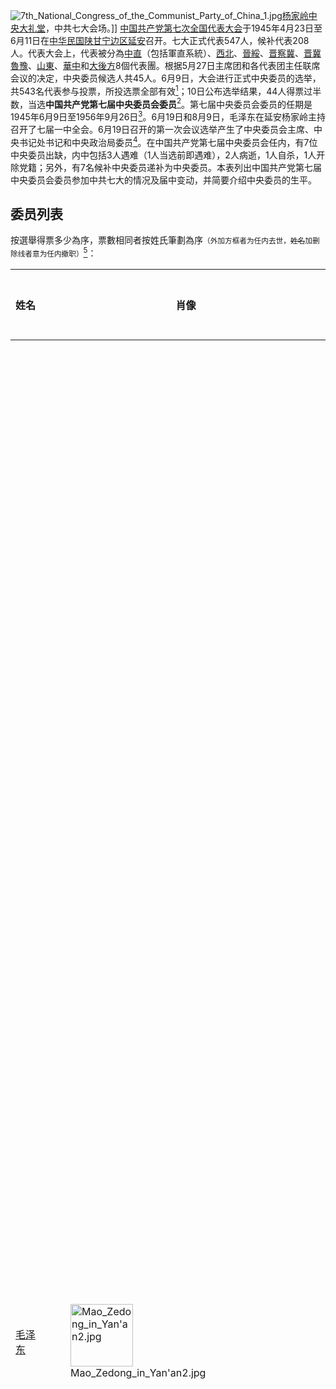 {{FL}}{{noteTA
|1=zh-hans:关向应;zh-hant:關向應;
}}
[[File:7th_National_Congress_of_the_Communist_Party_of_China_1.jpg|thumb]][[杨家岭中央大礼堂|杨家岭中央大礼堂]]，中共七大会场。]]
[[中国共产党第七次全国代表大会|中国共产党第七次全国代表大会]]于1945年4月23日至6月11日在[[中华民国|中华民国]][[陕甘宁边区|陕甘宁边区]][[延安市|延安]]召开。七大正式代表547人，候补代表208人。代表大会上，代表被分為[[中共中央直属机构|中直]]（包括軍直系統）、[[中国西北地区|西北]]、[[晋绥边区|晉綏]]、[[晋察冀边区|晋察冀]]、[[晋冀鲁豫边区|晋冀魯豫]]、[[山東省_(中華民國)|山東]]、[[华中地区|華中]]和[[大後方|大後方]]8個代表團。根据5月27日主席团和各代表团主任联席会议的决定，中央委员候选人共45人。6月9日，大会进行正式中央委员的选举，共543名代表参与投票，所投选票全部有效<ref>{{cite journal|title=中共第七届中央委员会的选举及其历史经验|author=李蓉|date=2007|journal=上海党史与党建|issue=4|page=7}}</ref>；10日公布选举结果，44人得票过半数，当选'''中国共产党第七届中央委员会委员'''<ref>{{cite book|author=中共中央文献研究室编|author2=逄先知|author3=金冲及主编|title=毛泽东传 二|date=2013|publisher=中央文献出版社|location=北京|isbn=978-7-5073-3947-5|page=726}}</ref>。第七届中央委员会委员的任期是1945年6月9日至1956年9月26日<ref>{{cite news|title=中国共产党第八次全国代表大会　通过中国共产党章程 并选举了第八届中央委员会正式委员|url=http://data.people.com.cn/rmrb/19560927/1|accessdate=2020-02-05|work=人民日报|date=1956-09-27|archive-url=https://web.archive.org/web/20200205064933/http://data.people.com.cn/rmrb/19560927/1|archive-date=2020-02-05|dead-url=no}}</ref>。6月19日和8月9日，毛泽东在延安杨家岭主持召开了七届一中全会。6月19日召开的第一次会议选举产生了中央委员会主席、中央书记处书记和中央政治局委员<ref>{{cite book|author=中共中央党史研究室|title=中国共产党历史 第一卷 下|date=2011|publisher=中共党史出版社|location=北京|isbn=978-7-5098-0981-5|page=656}}</ref>。在中国共产党第七届中央委员会任内，有7位中央委员出缺，内中包括3人遇难（1人当选前即遇难），2人病逝，1人自杀，1人开除党籍；另外，有7名候补中央委员递补为中央委员。本表列出中国共产党第七届中央委员会委员参加中共七大的情况及届中变动，并简要介绍中央委员的生平。

==委员列表==
按選舉得票多少為序，票數相同者按姓氏筆劃為序<small>（{{box|姓名}}外加方框者为任内去世，<s>姓名</s>加删除线者意为任内撤职）</small><ref>{{cite web|title=第七届中央委员会（1945年6月—1956年9月）|url=http://cpc.people.com.cn/GB/64162/139962/8437280.html|accessdate=2020-02-09|website=中国共产党新闻网|archive-url=https://web.archive.org/web/20160304070821/http://cpc.people.com.cn/GB/64162/139962/8437280.html|archive-date=2016-03-04|dead-url=no}}</ref>：
{|class="wikitable" style="text-align:center;"
|-
! style="width:4%;"|姓名
! style="width:8%;"|肖像
! style="width:8%;"|生卒时间
! style="width:40%;"|生平
! style="width:10%;"|所属代表团
! style="width:12%;"|备注
|-
|[[毛泽东|毛泽东]]
|[[File:Mao_Zedong_in_Yan'an2.jpg|100px]]
|1893－1976{{r|dbml2|page=420}}
| align="left"|[[湖南|湖南]][[湘潭|湘潭]]人。曾参加[[辛亥革命|辛亥革命]]的新军，1918年毕业于[[湖南第一师范学院|湖南第一师范学校]]。1920年在湖南创建早期共产主义组织。1921年出席中共一大，之后领导长沙、安源等地工人运动。国共合作期间从事农民运动工作，曾担任国民党中央宣传部代理部长。[[八七会议|八七会议]]上提出革命武装夺取政权的思想，之后领导[[秋收起义|秋收起义]]，并先后主持[[井冈山|井冈山]]根据地和[[中央苏区|中央苏区]]工作，期间一度被[[王明|王明]]排斥出中共中央。后随红军[[长征|长征]]至陕北，途中于遵义重新取得中共中央领导权。1943年3月被选举为中共中央政治局主席，拥有最后决定权。1945年在中共七大上，以他命名的[[毛泽东思想|毛泽东思想]]写入党章，成为中共指导思想。七届一中全会上当选中共中央主席，同时兼任中央政治局主席、中央书记处主席。其后他领导中国共产党赢得[[第二次国共内战|第二次国共内战]]，建立[[中华人民共和国|中华人民共和国]]。中华人民共和国成立后先后当选为[[中华人民共和国中央人民政府|中央人民政府]]主席、[[全国政协|全国政协]]主席、[[中华人民共和国主席|中华人民共和国主席]]。1966年发动[[文化大革命|文化大革命]]。1976年9月9日于北京逝世。<ref name="mao">{{cite news|url=http://www.gov.cn/test/2007-11/21/content_811744.htm|title=毛泽东|publisher=中华人民共和国中央人民政府|date=2007-11-21|accessdate=2015-02-09|7=|archive-url=https://web.archive.org/web/20150321204936/http://www.gov.cn/test/2007-11/21/content_811744.htm|archive-date=2015-03-21|dead-url=no}}</ref>
|晋冀鲁豫{{r|dbml2|page=420}}
|中央委员选举得票543票<ref>{{cite web|title=党的七大发扬党内民主|url=http://dangshi.people.com.cn/n/2015/1110/c85037-27797866.html?t=1009817728046|accessdate=2020-03-28|author=高中华|date=2015-11-11|website=中国共产党新闻网|archive-url=https://web.archive.org/web/20201029232537/http://dangshi.people.com.cn/n/2015/1110/c85037-27797866.html?t=1009817728046|archive-date=2020-10-29|dead-url=no}}</ref>。
|-
|[[朱德|朱德]]
|[[File:Chu_De2.jpg|100px]]
|1886－1976{{r|jsml|page=2}}
| align="left"|[[四川|四川]][[仪陇|仪陇]]人。早年毕业于[[云南陆军讲武堂|云南陆军讲武堂]]，参加[[辛亥革命|辛亥革命]]、[[护国战争|护国战争]]、[[护法战争|护法战争]]，官至云南省警察厅长。1922年，他赴[[德国|德国]]留学期间加入中国共产党，其后到[[莫斯科中山大学|莫斯科中山大学]]学习。1927年8月1日，他参加[[南昌起义|南昌起义]]，此后率部到井冈山与毛泽东会师，先后担任[[红四军_(红一方面军)|红四军]]军长、[[红一军团|红一军团]]总指挥、[[红一方面军|红一方面军]]总司令、[[中国工农红军|中国工农红军]]总司令、[[中华苏维埃共和国中央革命军事委员会|中革军委]]主席。抗日战争期间，担任中央军委副主席、[[第十八集团军|第十八集团军]]总司令兼[[第二战区|第二战区]]副司令长官。七届一中全会上当选中央政治局委员、书记处书记。第二次国共内战期间，任[[中国人民解放军|中国人民解放军]]总司令，同毛泽东指挥中共军队。中华人民共和国成立后，先后担任中央人民政府副主席、[[中共中央纪律检查委员会|中共中央纪律检查委员会]]书记、[[中华人民共和国副主席|中华人民共和国副主席]]、[[中共中央副主席|中共中央副主席]]、[[全国人大常委会委员长|全国人大常委会委员长]]等职务。1955年被授予[[中华人民共和国元帅|中华人民共和国元帅]]军衔。1976年7月6日于北京逝世。{{r|jsml|page=2}}
|晋冀鲁豫{{r|dbml2|page=511}}
|中央委员选举得票543票<ref name="election">{{cite web|title=林彪军事生涯|url=http://www.oklink.net/online/tougao/87864/152526.htm|accessdate=2020-03-28|archive-url=https://web.archive.org/web/20201109165548/http://www.oklink.net/online/tougao/87864/152526.htm|archive-date=2020-11-09|dead-url=no}}</ref>。
|-
|[[刘少奇|刘少奇]]
|[[File:LiuShaoqi.jpg|100px]]
|1898－1969{{r|dbml2|page=639}}
| align="left"|[[湖南|湖南]][[宁乡|宁乡]]人。1920年加入[[中国社会主义青年团|中国社会主义青年团]]，1921年赴莫斯科东方大学学习期间加入中国共产党。1922年回国，先后领导了[[粤汉铁路|粤汉铁路]]工人大罢工和[[安源路矿工人大罢工|安源路矿工人大罢工]]。此后在上海、湖北组织工人运动工作。[[中共五大|中共五大]]上当选为中央委员，会后先后于上海、天津、沈阳从事党务工作，1933年前往[[中央苏区|中央苏区]]，后参加长征至陕北。抗日战争时期先后领导华北、华中根据地，1942年回到延安。1943年3月当选中央书记处书记，跻身核心决策层。在中共七大上所作关于修改党章的报告标志着毛泽东思想系统形成并趋于完善<ref>{{cite book|publisher=M.E. Sharpe,|title=Liu Shaoqi and the Chinese cultural revolution|url=https://archive.org/details/liushaoqichinese0000ditt|author=Lowell Dittmer|year=1998|ISBN=9781563249525|page=[https://archive.org/details/liushaoqichinese0000ditt/page/20 20]-25}}</ref>。七届一中全会上当选中央政治局委员、书记处书记。在毛泽东赴[[重庆谈判|重庆谈判]]和访问苏联期间，两度代理中共中央主席职务<ref>{{cite book|author=黄峥|title=风雨历程：晚年刘少奇|date=2018|publisher=人民文学出版社|location=北京|isbn=978-7-02-014626-0|page=7}}</ref>。中华人民共和国成立后，历任中共中央副主席、全国人大常委会委员长、中华人民共和国主席等职务，主持中央一线工作。文革中受到迫害，1969年11月12日去世于[[开封|开封]]。1980年恢复名誉。{{r|zywy|page=453-455}}
|华中{{r|dbml2|page=639}}
|中央委员选举得票543票<ref name="election"/>。
|-
|{{Box|[[任弼时|任弼时]]}}
|[[File:Ren_Bishi.jpg|100px]]
|1904－1950{{r|dbml2|page=637}}
| align="left"|[[湖南|湖南]][[湘阴|湘阴]]人。1920年加入中国社会主义青年团，1922年转为中共党员。中共五大上当选为中央委员。八七会议上主张土地革命，被选为中共临时政治局委员。[[中国共产党第六届中央委员会第四次全体会议|六届四中全会]]上当选为中共政治局委员，1935年随[[中国工农红军第二军团|红二]]、[[中国工农红军第六军团|红六军团]]长征至陕北，抗战爆发后担任中共中央军委华北分会委员、八路军政治部主任，1940年参加中共中央书记处工作，1941年9月担任中共中央秘书长。七届一中全会上当选为中央政治局委员、书记处书记。1949年担任[[中国新民主主义青年团|中国新民主主义青年团]]中央名誉主席。1950年10月27日病逝于北京。{{r|zywy|page=605-606}}
|华中{{r|dbml2|page=637}}
|中央委员选举得票543票<ref name="election"/>。
|-
|[[林伯渠|林伯渠]]
|[[File:Lin_Boqu2.jpg|100px]]
|1886－1960{{r|dbml2|page=65}}
| align="left"|[[湖南|湖南]][[安福|安福]]人。早年加入[[中国同盟会|中国同盟会]]，参加[[辛亥革命|反清革命]]、[[二次革命|二次革命]]、护国战争、护法战争。1921年1月加入中国共产党上海党小组，此后参与组织[[第一次国共合作|第一次国共合作]]，曾担任[[中国国民党|国民党]]农民部长。[[北伐战争|北伐战争]]期间曾担任国民党政治委员会委员、军委秘书长。1927年参加南昌起义，后入莫斯科中山大学进修。1933年回国后任[[中华苏维埃共和国|中华苏维埃共和国]]国民经济部部长兼任财政人民委员部部长，参加长征。抗日战争期间出任[[陕甘宁边区|陕甘宁边区]]政府主席，是“[[延安五老|延安五老]]”之一。1944年赴重庆就[[联合政府|联合政府]]问题同国民政府谈判<ref>{{cite book|author=邓野|title=联合政府与一党训政|date=2011|publisher=社会科学文献出版社|location=北京|isbn=978-7-5097-2784-3|page=13}}</ref><ref>{{cite book|author=中央统战部等编|title=中共中央抗日民族统一战线文件选编|date=1986|publisher=档案出版社|location=北京|page=748}}</ref>。七届一中全会上当选为中央政治局委员。中华人民共和国成立后，任中央人民政府秘书长、[[全国人民代表大会常务委员会副委员长|全国人大常委会副委员长]]。1960年5月29日病逝于北京。{{r|zywy|page=408-409}}
|陕甘宁边区{{r|dbml2|page=65}}
|中央委员选举得票541票<ref name="election" />。
|-
|[[林彪|林彪]]
|[[File:Lin_biao_kan_shu.png|100px]]
|1907－1971{{r|jsml|page=6}}
| align="left"|湖北黄冈人。毕业于[[黄埔军校|黄埔军校]]第四期。1927年参加南昌起义，后先后担任红四军军长、红一军团军团长，参加中央苏区历次作战及长征。抗日战争时期任八路军[[115师|115师]]师长，指挥[[平型关战役|平型关战役]]。1938年赴苏联养伤。1942年回国后任[[中共中央党校|中共中央党校]]副校长，陪同周恩来到重庆进行国共谈判。中共七大闭幕后拟任山东军区司令员，后因日本投降、国内外形势变化改赴东北。第二次国共内战时期任[[东北民主联军|东北民主联军]]总司令、[[中共中央东北局|中共中央东北局]]书记、[[东北野战军|东北野战军]]司令员、[[第四野战军|第四野战军]]司令员，平定东北、中南全境。中华人民共和国成立后，任[[国务院副总理|国务院副总理]]。1955年七届五中全会上补选为中央政治局委员，同年被授予中华人民共和国元帅军衔。后出任中共中央副主席、国防部部长、中央军委第一副主席等职务。文化大革命爆发后，他成为中共二号人物，其毛泽东接班人身份写入[[中国共产党章程|党章]]。1971年发生“[[九一三事件|九一三事件]]”，林彪携妻子[[叶群|叶群]]、儿子[[林立果|林立果]]在[[山海关机场|山海关机场]]出逃，所乘飞机坠毁于蒙古[[温都尔汗|温都尔汗]]，机上全员身亡。{{r|jsml|page=6}}
|山东{{r|dbml2|page=533}}
|中央委员选举得票541票<ref>{{cite web|title=彭德怀与林彪在军内地位的演变|url=http://www.whb.cn/zhuzhan/xinwen/20200313/332980.html|accessdate=2020-03-28|author=张晖|date=2020-03-13|website=文汇网|archive-url=https://web.archive.org/web/20201109165539/http://www.whb.cn/zhuzhan/xinwen/20200313/332980.html|archive-date=2020-11-09|dead-url=no}}</ref>。
|-
|[[董必武|董必武]]
|[[File:DONGBIWU.JPG|100px]]
|1886－1975{{r|dbml2|page=758}}
| align="left"|[[湖北|湖北]][[红安县|黄安]]人。1904年考中秀才，之后追随[[孙中山|孙中山]]从事革命活动。1920年在湖北成立共产党早期组织。1921年赴上海参加[[中国共产党第一次全国代表大会|中共一大]]，会后回到湖北开展党务工作。中共五大之后前往进入[[莫斯科东方大学|莫斯科东方大学]]学习，回国后抵达中央苏区，担任中共中央党校校长兼最高法院院长，之后参加长征。1937年起先后在武汉和重庆推动抗日民族统一战线工作，是“延安五老”之一。七届一中全会上当选中央政治局委员。中华人民共和国成立后，历任[[政务院|政务院]]副总理、[[中华人民共和国最高人民法院|最高人民法院]]院长、国家副主席、[[中华人民共和国代主席|代主席]]、中央政治局常委等职位。1975年4月2日在北京病逝。{{r|zywy|page=121-122}}
|大后方{{r|dbml2|page=758}}
|在[[旧金山|旧金山]]签署《[[联合国宪章|联合国宪章]]》，未出席中共七大及七届一中全会<ref>{{cite book|author=石源华|title=中华民国外交史新著 第二卷|date=2013|publisher=社会科学文献出版社|location=北京|isbn=978-7-5097-4572-4|pages=926-930}}</ref>。
|-
|[[陈云|陈云]]
|[[File:Chen_yun_1938.jpg|100px]]
|1905－1995{{r|dbml1|page=317}}
| align="left"|[[江苏|江苏]][[青浦|青浦]]人。早年在上海[[商务印书馆|商务印书馆]]当学徒。1925年[[五卅运动|五卅运动]]时期，被推选为商务印书馆罢工临时委员会委员长，随后加入中国共产党。1931年9月，成为临时中央政治局九名委员之一。1933年进入中央苏区，成为中央书记处书记，参加长征。[[泸定桥|泸定桥战役]]后，被派遣前往莫斯科，向共产国际通报[[遵义会议|遵义会议]]情况。1937年回国，出任[[中共中央组织部|中共中央组织部]]部长。七届一中全会上当选中央政治局委员，同年8月担任中央书记处候补书记。第二次国共内战期间，任东北局副书记兼东北民主联军副政治委员、东北财政经济委员会主任、[[中华全国总工会|中华全国总工会]]主席。1950年10月任弼时逝世后，递补为中央书记处书记。中华人民共和国成立后，曾任中共中央副主席、国务院副总理。文化大革命期间被排挤出领导核心。[[改革开放|改革开放]]以后，出任中共中央纪律检查委员会第一书记、[[中国共产党中央顾问委员会|中央顾问委员会]]主任，被认为是当时主政的[[中共八大元老|中共八大元老]]之一。1995年4月10日在北京病逝。{{r|zywy|page=82-84}}
|晋察冀{{r|dbml1|page=317}}
|
|-
|[[徐向前|徐向前]]
|[[File:Xxq63-2.jpg|100px]]
|1901－1990{{r|jsml|page=16}}
| align="left"|[[山西|山西]][[五台县|五台]]人。毕业于黄埔军校第一期。1927年加入中国共产党，参加[[广州起义_(1927年)|广州起义]]。第一次国共内战时期，担任[[红四方面军|红四方面军]]总指挥，领导红四方面军转战鄂豫皖、川陕，指挥长征和[[西路军|西路军]]作战。抗日战争时期，担任八路军[[129师|129师]]副师长、第一纵队司令员、[[陕甘宁晋绥联防军|陕甘宁晋绥联防军]]副司令员。第二次国共内战时期，任[[晋冀鲁豫军区|晋冀鲁豫军区]]第一副司令员、[[华北军区|华北军区]]第一兵团司令员，攻占山西全境。中华人民共和国成立后，先后担任中央人民政府人民革命军事委员会总参谋长、副主席，中央政治局委员和中央军委副主席。1955年被授予中华人民共和国元帅军衔。改革开放以后任国务院副总理兼国防部长。1990年9月21日在北京病逝。{{r|jsml|page=16}}
|山东{{r|dbml2|page=539}}
|因病未出席中共七大及七届一中全会<ref>{{cite book|author=徐向前|title=历史的回顾|date=2016|publisher=人民出版社|location=北京|isbn=978-7-01-013675-2|page=405}}</ref>。
|-
|{{Box|[[关向应|关向应]]}}
|[[File:Guan_Xiangying.jpg|100px]]
|1902－1946{{r|dbml1|page=177}}
| align="left"|[[满族|满族]]，[[辽宁|辽宁]][[金州区|金县]]人。1924年加入中国社会主义青年团，次年加入中国共产党。先后在[[上海大学|上海大学]]和莫斯科东方大学学习。回国后，在[[中国共产党河南省委员会|中共河南省委]]和[[中国共产主义青年团中央委员会|共青团中央]]组织部工作。中共六大后任中央政治局候补委员、委员，中国共产主义青年团中央书记。后从事中国工农红军军事委员会及[[中共中央长江局|中共中央长江局]]工作。1932年，任湘鄂西军委主席和[[红二军团|红三军]]政治委员。长征途中，任红二方面军副政治委员，同贺龙、任弼时领导部队到达陕北。抗日战争时期，任八路军120师政治委员、陕甘宁晋绥联防军政治委员。1941年起因肺结核长期养病，1946年7月21日病逝于延安。{{r|zywy|page=175-176}}
|陕甘宁边区{{r|dbml1|page=177}}
|因病未出席中共七大及七届一中全会<ref>{{cite journal|title=关向应：“中国共产党最好的领导者之一”|author=宋文官|url=http://www.cqvip.com/QK/80177X/20029/12251567.html|date=2002|journal=党史文汇|issue=9|author2=邹玉杰|access-date=2020-02-09|archive-date=2021-04-28|archive-url=https://web.archive.org/web/20210428110422/http://www.cqvip.com/QK/80177X/20029/12251567.html}}</ref>。
|-
|{{Box|[[陈潭秋|陈潭秋]]}}
|[[File:Chen_Tanqiu.jpg|100px]]
|1896－1943{{r|dbml2|page=817}}
| align="left"|湖北[[黄冈|黄冈]]人。1916年于[[国立武昌高等师范学校|国立武昌高等师范学校]]英文部就读，在校期间参加五四运动。1920年与董必武在武汉成立中共早期组织，1921年7月参加中共一大。1923年发动并领导了[[二七大罢工|二七大罢工]]。中共五大上当选为中共中央委员会候补委员。此后先后于江西、山东、满洲地区、江苏等地领导工人、学生、军队运动工作。1939年与[[毛泽民|毛泽民]]、[[林基路|林基路]]等人前往新疆，出任中共中央新疆代表和八路军驻新疆办事处负责人。1942年9月被[[盛世才|盛世才]]秘密逮捕，1943年9月27日深夜被秘密杀害于[[乌鲁木齐市|迪化]]。{{r|zywy|page=67-68}}
| － 
|当选时已经遇难，因消息隔绝，代表仍选举他为中央委员<ref>{{cite journal|title=身后之职——陈潭秋被选为“七大”中央委员原委|author=|url=http://mall.cnki.net/magazine/Article/DSZH200102005.htm|date=2002|journal=党史纵横|issue=2|page=19|access-date=2020-02-09|archive-url=https://web.archive.org/web/20200205082310/http://mall.cnki.net/magazine/Article/DSZH200102005.htm|archive-date=2020-02-05|dead-url=no}}</ref>。
|-
|<s>{{Box|[[高岗|高岗]]}}</s>
|[[File:GaoGang.jpg|100px]]
|1905－1954{{r|dbml1|page=64}}
| align="left"|[[陕西|陕西]][[米脂|米脂]]人。1925年在[[横山县|横山县]]立第一高等小学堂学习期间，参与组织横山一高学潮，同年进入[[榆林|榆林]]中学学习。1926年加入中国共产党，并于次年进入冯玉祥国民军的西北中山军事学校学习。1927年至1931年，在国军西北地方部队中秘密开展兵运工作。后任陕甘边红军临时总指挥部政治委员、[[中国工农红军第二十六军|红二十六军]]政治委员、[[中国工农红军第十五军团|红十五军团]]政治部主任等职务。抗日战争时期，任陕甘宁边区保安司令、[[中共中央西北局|中共中央西北局]]书记、陕甘宁晋绥联防军代政委等职务。七届一中全会上当选中央政治局委员。第二次国共内战时期，任中共中央东北局副书记、书记、[[东北军区|东北军区]]司令员兼政治委员。中华人民共和国成立后，任中央人民政府副主席、[[东北人民政府|东北人民政府]]主席。1953年，出任[[中央人民政府国家计划委员会|国家计划委员会]]主席，后与饶漱石密谋取代刘少奇和周恩来而遭批判，史称“[[高饶事件|高饶事件]]”。1954年8月17日，在北京家中吞服大量安眠药自杀身亡。{{r|zywy|page=152-153}}
|陕甘宁边区{{r|dbml1|page=64}}
|1955年3月31日，[[1955年中国共产党全国代表会议|中国共产党全国代表会议]]决定开除高岗党籍<ref>{{cite book|author=戴茂林|author2=赵晓光|title=高岗传|date=2011|publisher=陕西人民出版社|location=西安|isbn=978-7-224-09634-7|page=369}}</ref>。
|-
|[[李富春|李富春]]
|[[File:Li_Fuchun.jpg|100px]]
|1900－1976{{r|dbml1|page=3}}
| align="left"|[[湖南|湖南]][[长沙|长沙]]人。早年到法国勤工俭学，积极参加留法学生的革命活动。1922年6月参与发起建立[[旅欧中国少年共产党|旅欧中国少年共产党]]，不久转为中国共产党党员。1925年到莫斯科东方大学学习，同年夏回国后任[[国民革命军第二军|国民革命军第二军]]副党代表兼政治部主任，参与北伐战争。第一次国共内战时期，任[[中共江西省委|中共江西省委]]代理书记、红军[[中国人民解放军总政治部|总政治部]]代主任，[[红三军团|红三军团]]政委，参与长征。抗日战争时期任中共中央组织部副部长。七届一中全会后任中共中央副秘书长。第二次国共内战时期任中共中央东北局副书记、东北人民政府副主席、东北军区副政委等职。 中华人民共和国成立后，历任[[政务院财政经济委员会|政务院财政经济委员会]]副主任，[[中央人民政府重工业部|中央人民政府重工业部]]部长，[[中华人民共和国国家计划委员会|国家计划委员会]]副主任、主任，国务院副总理，中央政治局常委等职。1975年1月9日在北京病逝。{{r|zywy|page=325-326}}
|中直、军直{{r|dbml1|page=4}}
|与妻子蔡畅共同当选为中央委员<ref name="couple">{{cite journal|title=中共中央委员会中的夫妻委员|author=王树人|date=2006|journal=党史博采|issue=12|page=31}}</ref>。
|-
|<s>[[饶漱石|饶漱石]]</s>
|[[File:Yao_Jieshi.jpg|100px]]
|1903－1975{{r|dbml1|page=818}}
| align="left"|[[江西|江西]][[临川|临川]]人。1922年入读上海大学，1923年加入中国社会主义青年团，1925年转入中国共产党。第一次国共内战期间，任共青团中央秘书长，代理[[中共满洲省委|中共满洲省委]]书记、中共中央华侨委员会书记。抗日战争时期，任[[中共中央东南局|中共中央东南局]]副书记、[[中共中央华中局|中共中央华中局]]副书记兼[[新四军|新四军]]政治部主任，华中局代书记、新四军代政委。第二次国共内战期间，任新四军兼山东军区政委，[[中共中央华东局|中共中央华东局]]书记，华东军区政委。中华人民共和国成立后，任华东局第一书记兼[[上海市委|上海市委]]第一书记，[[华东军政委员会|华东军政委员会]]主席。1952年任[[中共中央组织部|中共中央组织部]]部长。1953年，因与高岗密谋取代刘少奇和周恩来而遭批判，史称“[[高饶事件|高饶事件]]”。1955年3月31日，[[1955年中国共产党全国代表会议|中国共产党全国代表会议]]决定开除饶漱石党籍<ref>{{cite book|author=中央档案馆|author2=中共中央文献研究室编|title=中共中央文件选集 1949年10月-1966年5月 第18册|date=2013|publisher=人民出版社|location=北京|isbn=7-01-012021-8|pages=332-334}}</ref>。4月，又以“饶漱石、[[潘汉年|潘汉年]]、[[扬帆_(上海市公安局局长)|扬帆]]反革命集团”的罪名被逮捕。1965年8月，被判处有期徒刑14年，剥夺政治权利10年。1975年3月2日在北京病逝。{{r|zywy|page=603}}
| － 
|因在华中指挥作战，未出席中共七大及七届一中全会{{r|dbml2|page=819}}。
|-
|[[李立三|李立三]]
|[[File:Li_Lisan.jpg|100px]]
|1899－1967{{r|dbml1|page=820}}
| align="left"|湖南[[醴陵|醴陵]]人。1919年赴法国勤工俭学，1921年12月于上海加入中国共产党，之后于湖南和上海从事工人运动工作。1927年参与组织南昌起义，中共六大会后实际主持中央工作。1930年发起成立[[中国左翼作家联盟|中国左翼作家联盟]]，同年推行“立三路线”，并因此离开领导岗位而前往苏联，在[[大清洗|大清洗]]期间遭到迫害。1946年回国后历任东北局敌工部长等职务，中华人民共和国成立后历任中央人民政府委员、劳动部长、中华全国总工会党组书记等职。文革中受到冲击，1967年6月22日吞服安眠药自杀。1980年3月恢复名誉。{{r|zywy|page=346-347}}
| － 
|因滞留苏联，未出席中共七大及七届一中全会<ref>{{cite book|author=叶永烈|title=历史选择了毛泽东|date=2014|publisher=四川人民出版社;华夏出版社|location=成都|isbn=978-7-220-09205-3|pages=448-449}}</ref>。
|-
|[[罗荣桓|罗荣桓]]
|[[File:Luo_Ronghuan.jpg|100px]]
|1902－1963<ref name="cihai">{{cite book|editor=辞海编辑委员会|title=辞海 第四版|year=1989|publisher=上海辞书出版社|page=4406}}</ref>
| align="left"|[[湖南|湖南]][[衡山县|衡山]]人。1927年在[[武汉大学|武昌中山大学]]读书期间加入中国共产党，参加秋收起义。第一次国共内战时期，曾任红四军政治委员、红一军团政治部主任，参加长征。抗日战争时期，任八路军115师政治部主任、政治委员、代理师长，山东军政委员会书记，山东军区司令员兼政治委员，中共中央山东分局书记。第二次国共内战时期，任中共中央东北局副书记兼东北民主联军、东北军区第一副政委，东北野战军、第四野战军第一政治委员。中华人民共和国成立后，任[[中央人民政府最高人民检察署|中央人民政府最高人民检察署]]检察长，[[中国人民解放军总政治部|中国人民解放军总政治部]]主任和[[总干部部|总干部部]]部长、全国人大常委会副委员长。1955年被授予中华人民共和国元帅军衔。1963年12月16日在北京病逝。<ref name="cihai" />
| － 
|因在山东指挥作战，未出席中共七大及七届一中全会{{r|dbml2|page=822}}。
|-
|[[康生|康生]]
|[[File:Kang_Seng_in_Yan'an.jpg|100px]]
|1898－1975{{r|dbml2|page=549}}
| align="left"|[[山东|山东]][[诸城|诸城]]人。1924年赴上海大学学习，次年加入中国共产党。第一次国共内战期间，他曾负责中央特科工作，后出任中共驻[[共产国际|共产国际]]代表团副团长。1937年回国后，出任中央书记处书记、中共中央党校校长、中央职工运动委员会主任、中央社会部部长，主持[[延安整风|延安整风]]。七届一中全会上当选中央政治局委员。第二次国共内战期间，担任中共中央华东局副书记，[[中共山东省委|中共山东省委]]书记、[[山东省人民政府|山东省人民政府]]主席。中华人民共和国成立后，负责党内的意识形态工作。文化大革命期间，他担任中共中央副主席。1975年12月16日在北京逝世。1980年10月16日，中共中央决定开除康生的党籍。{{r|zywy|page=290-291}}
|山东{{r|dbml2|page=549}}
|
|-
|[[彭真|彭真]]
|[[File:Peng_Zhen_in_1945.png|100px]]
|1902－1997{{r|dbml1|page=287}}
| align="left"|[[山西|山西]][[曲沃|曲沃]]人。1923年加入中国共产党，曾任[[中共天津市委|中共天津市委]]书记、[[中共中央北方局|中共中央北方局]]组织部部长。抗日战争时期，出任[[中共中央晋察冀分局|中共中央晋察冀分局]]书记、[[中共中央组织部|中共中央组织部]]部长、[[中共中央党校|中共中央党校]]副校长。七届一中全会上当选中央政治局委员，同年8月担任中央书记处候补书记。第二次国共内战时期，任中共中央东北局书记、东北民主联军第一政委、中央组织部部长、[[中共北平市委|中共北平市委]]书记等职。中华人民共和国成立后，担任中共北京市委第一书记、全国人大常委会副委员长、中央政治局委员、中央书记处书记。因[[二月提纲|二月提纲]]被免职下狱，[[文化大革命|文化大革命]]结束后，担任[[中央政法委员会|中央政法委员会]]书记、[[全国人民代表大会常务委员会委员长|全国人民代表大会常务委员会委员长]]等职，被认为是当时主政的[[中共八大元老|中共八大元老]]之一。1997年4月26日在北京病逝。{{r|zywy|page=569-570}}
|晋察冀{{r|dbml1|page=287}}
|
|-
|{{Box|[[王若飞|王若飞]]}}
|[[File:Wang_Ruofei.jpg|100px]]
|1896－1946{{r|zywy|page=771}}
| align="left"|[[贵州|贵州]][[安顺|安顺]]人。1918年就读于[[明治大学|明治大学]]，1919年回国参加五四运动，同年10月赴法国勤工俭学。1922年参与组建中国少年共产党，同年加入法国共产党，8月转为中共党员。1923年3月前往莫斯科东方大学学习。1925年回国后历任中共豫陕区委书记等职。1927年出任中共江苏省委代理书记。中共六大之后回国组织中共西北特委，之后被捕，1936年被营救出狱。1937年抵达延安出任中共中央华中工作委员会、华北工作委员会秘书长，中央军委参谋长，中央秘书长、中央党务委员会主任等职务，1944年前往重庆负责南方局工作，并于之后参与国共谈判。1946年4月8日因所乘飞机[[黑茶山空難|在山西黑茶山失事]]而遇难。{{r|zywy|page=771}}
| －
|因在重庆主持中共中央南方局工作，未出席中共七大及七届一中全会。7月曾陪同六参政员访问延安{{r|dbml2|page=824}}。8月25日为商议[[重庆谈判|重庆谈判]]事宜再返回延安<ref>{{cite book|author=中共中央党史和文献研究院编|title=刘少奇年谱 增订本 第二卷|date=2018|publisher=中央文献出版社|location=北京|isbn=978-7-5073-4685-5|page=75}}</ref>。
|-
|[[张云逸|张云逸]]
|[[File:Zhang_Yunyi.jpg|100px]]
|1892－1974{{r|jsml|page=34}}
| align="left"|[[广东|广东]][[文昌市|文昌]]人。早年就学于保定陆军军官学校，并加入了中国同盟会，参与过辛亥革命、护国战争和北伐战争，于1926年加入中国共产党。七一五事变后参加南昌起义，之后前往广州、香港从事地下工作。1929年12月领导百色起义，1931年7月率部前往中央苏区，曾任红七军军长、红军副总参谋长。后参加长征至陕北，1936年协助周恩来处理西安事变。抗日战争爆发后参与组建新四军，担任新四军参谋长、江北指挥部总指挥、新四军副军长兼第二师师长。陈毅赴延安出席中共七大期间代理新四军军长<ref>{{cite book|author=刘树发主编|title=陈毅年谱 上|location=北京|publisher=人民出版社|year=1995|pages=419|isbn=7-01-002156-2}}</ref>。抗战胜利后历任华东军区副司令员等职务。中华人民共和国成立后担任中央人民政府委员、广西省人民政府主席等职，1955年被授予[[中国人民解放军大将|大将]]军衔。1974年11月19日病逝于北京。{{r|jsml|page=34}}
| － 
|因在华中指挥作战，未出席中共七大及七届一中全会{{r|dbml2|page=826}}。
|-
|[[贺龙|贺龙]]
|[[File:He_Long1950.jpg|100px]]
|1896－1969{{r|jsml|page=10}}
| align="left"|湖南[[桑植|桑植]]人。1914年参加[[中华革命党|中华革命党]]，曾率部与北洋军阀及四川军阀[[楊森_(中華民國將領)|杨森]]作战。1927年，担任南昌起义总指挥，并加入中国共产党，此后回到担任红二军团军团长、红二方面军总指挥，转战湘鄂西并参加长征。抗日战争时期，任八路军[[120师|120师]]师长、陕甘宁晋绥联防军司令员。第二次国共内战时期，任西北军区司令员。中华人民共和国成立后，任[[中共中央西南局|中共中央西南局]]第三书记、西南军区司令员，任[[国家体委|国家体委]]主任，国务院副总理。1955年被授予中华人民共和国元帅军衔。1959年担任中央军委副主席，曾主持军委日常工作。文化大革命时遭迫害，于1969年6月9日病逝于北京。{{r|jsml|page=10}}
|陕甘宁边区{{r|dbml1|page=67}}
|
|-
|[[陈毅|陈毅]]
|[[File:Chen_Yi1.jpg|100px]]
|1901－1972{{r|jsml|page=12}}
| align="left"|四川[[乐至|乐至]]人。早年在法国勤工俭学，1923年加入中国共产党，后担任黄埔军校政治部文书，参加南昌起义。第一次国共内战期间，他担任红四军政治部主任、[[中国工农红军第三军|红三军]]政委、[[中国工农红军第二十二军|红二十二军]]军长兼政委、江西军区总指挥，坚持[[南方三年游击战争|南方三年游击战争]]。抗日战争时期，任[[新四军|新四军]]第一支队司令员、代理军长。第二次国共内战时期，任[[华东野战军|华东野战军]]司令员兼政委、[[中原野战军|中原野战军]]副司令员、[[中国人民解放军第三野战军|第三野战军]]司令员兼政委，平定华东战事。中华人民共和国成立后，历任[[上海市市长|上海市市长]]、[[中國共產黨中央軍事委員會副主席|中央军委副主席]]，[[中华人民共和国国务院副总理|国务院副总理]]兼[[中华人民共和国外交部|外交部]]部长等职，开拓中华人民共和国外交事业。1955年被授予中华人民共和国元帅军衔。文化大革命期间，被牵扯进“[[二月逆流|二月逆流]]”案而遭边缘化。1972年1月6日病逝于北京。{{r|jsml|page=12}}
|华中{{r|dbml2|page=601}}
|
|-
|[[周恩来|周恩来]]
|[[File:Zhou_Enlai_MeiyuanXincun17_Nanjing_1946.jpg|100px]]
|1898－1976{{r|dbml2|page=751}}
| align="left"|原籍[[浙江|浙江]][[绍兴|绍兴]]，生于[[江苏|江苏]][[淮安市|淮安]]。1913年于天津[[天津市南开中学|南开中学]]就读，1917年前往日本留学。1919年回国后参加五四运动。1920年至1924年在法国和德国勤工俭学，期间发起成立中国少年共产党，1921年转为中共党员。回国后历任黄埔军校政治部主任、中共两广区委委员长等职务，1927年领导南昌起义，历任中央政治局常委、中共中央组织部长、中央军委书记等职，还领导[[中央特科|中央特科]]工作。1931年12月前往中央苏区，历任中央书记处书记、中共苏区中央局书记、中国工农红军总政委等职务，后随红军主力参加长征，在遵义会议上转向支持毛泽东，使毛得以复出。1936年前往西安处理[[西安事变|西安事变]]。抗日战争期间担任中共中央代表和南方局书记。七届一中全会上当选中央政治局委员、书记处书记。1945年在重庆参与谈判，并率领中共代表团留在重庆和南京。1946年11月返回延安，后担任中央军委副主席兼代理中央军委总参谋长。中华人民共和国成立后任[[国务院总理|国务院总理]]，还担任[[中华人民共和国外交部部长|外交部长]]、中共中央副主席等职务，并主持了中国的“[[第一个五年计划_(中国)|一五计划]]”和“[[两弹一星|两弹一星]]”工程。1976年1月8日病逝于北京。{{r|zywy|page=1122-1124}}
|大后方{{r|dbml2|page=751}}
|
|-
|[[刘伯承|刘伯承]]
|[[File:Liu_Bocheng.jpg|100px]]
|1892－1986{{r|jsml|page=8}}
| align="left"|四川[[开县|开县]]人。参加护国战争期间右眼负伤致残。1926年加入中国共产党，发动[[泸顺起义|泸顺起义]]，任国民革命军四川各路总指挥、暂编第十五军军长。1927年参加南昌起义，后在苏联[[伏龙芝军事学院|伏龙芝军事学院]]学习。1930年回国后，任红军总参谋长等职，参加长征。抗日战争时期，任八路军[[129师|129师]]师长。第二次国共内战时期，历任[[晋冀鲁豫军区|晋冀鲁豫军区]]司令员、中原军区司令员、[[第二野战军|第二野战军]]司令员，平定中原、西南战事。中华人民共和国成立后，历任中共中央西南局第二书记，[[西南军政委员会|西南军政委员会]]主席，[[中国人民解放军军事学院|中国人民解放军军事学院]]院长兼政委，[[训练总监部|训练总监部]]部长，[[中国人民解放军高等军事学院|高等军事学院]]院长兼政治委员等职。1955年被授予中华人民共和国元帅军衔。1958年因“教条主义”被批判后淡出军界，担任全国人大常委会副委员长、中央军委副主席等职，后长期疗养。1986年10月7日病逝于北京。{{r|jsml|page=8}}
|晋冀鲁豫{{r|dbml2|page=416}}
|
|-
|[[郑位三|郑位三]]
|[[File:Zhen_Weisan.jpg|100px]]
|1902－1975{{r|dbml1|page=826}}
| align="left"|湖北黄安人。1925年加入中国共产党，历任中共黄安县委书记、鄂豫皖省苏维埃政府内务部长和人民委员会代理委员长、[[红二十五军|红二十五军]]政治部主任、豫陕特委书记等职，参与长征。抗日战争时期，任新四军第二师政治委员、第五师政治委员。第二次国共内战期间，任中共中央中原局代理书记兼中原军区政治委员等职，1948年后因病长期休养。1975年7月27日病逝于北京。{{r|zywy|page=1114-1115}}
| －
|因在鄂豫皖指挥作战，未出席中共七大及七届一中全会{{r|dbml2|page=827}}。
|-
|[[张闻天|张闻天]]<br />（洛甫）
|[[File:Zhang_Wentian-2.jpg|100px]]
|1900－1976{{r|dbml2|page=438}}
| align="left"|江苏[[南汇|南汇]]人。1925年加入[[中国共产党|中国共产党]]，在莫斯科中山大学学习，是“[[二十八个半布尔什维克|二十八个半布尔什维克]]”之一。1930年回国后，担任中央政治局委员、书记处书记，参与长征。遵义会议后，被推举为中央总书记。抗日战争期间，任中共中央宣传部部长、马列学院院长。随着毛泽东权势不断上升，张闻天的地位逐渐下降。七届一中全会上当选中央政治局委员。第二次国共内战时期，任中共合江省委书记、东北局宣传部部长、[[辽东省|辽东省]]委书记。中华人民共和国成立后，任中央政治局候补委员、[[中国驻俄罗斯大使列表|驻苏联大使]]、外交部第一副部长等职务。1959年，因卷入[[庐山会议_(1959年)|庐山会议]]受到批判，淡出政界。文化大革命期间受迫害，1976年7月1日病逝于[[无锡|无锡]]。{{r|zywy|page=1058-1059}}
|晋冀鲁豫{{r|dbml2|page=438}}
|
|-
|[[蔡畅|蔡畅]]
|[[File:Cai_Chang.jpg|100px]]
|1900－1990{{r|dbml1|page=301}}
| align="left"|女，湖南[[湘乡|湘乡]]人。早年就读于长沙周南女子师范学校，1919年前往法国留学。1923年由中国社会主义青年团团员转为中共党员。1925年回国后先后于广东、江西、湖北从事妇女运动工作。1927年于中共五大中被任命为中共妇女委员会委员、上海总工会女工部部长。此后历任[[中国共产党第六次全国代表大会|中共六大]]至[[中国共产党第十一次全国代表大会|中共十一大]]代表，[[中华人民共和国|中华人民共和国]]第一届至第三届人大常委会委员、第四届和第五届人大常委会副委员长，[[中华全国妇女联合会|中华全国妇女联合会]]名誉主席等职务，1980年退休。1990年9月11日病逝于北京。{{r|zywy|page=19-20}}
|晋察冀{{r|dbml1|page=301}}
|其夫李富春亦为第七届中央委员会委员<ref name="couple"/>。
|-
|[[邓小平|邓小平]]
|[[File:Deng1941.jpg|100px]]
|1904－1997{{r|dbml2|page=828}}
| align="left"|四川广安人。1920年前往法国留学，在法国勤工俭学期间加入[[旅法共产主义小组|旅法共产主义小组]]，1924年转为中国共产党党员。1926年到苏联莫斯科中山大学学习，回国后担任中央秘书长。1929年12月领导百色起义，后出任红一军团政治部主任，参加长征。抗日战争期间，任八路军129师政治委员、中共中央北方局书记。第二次国共内战期间，担任晋冀鲁豫军区政治委员、中共中央中原局第一书记和中原野战军政治委员、第二野战军政治委员。中华人民共和国成立后，任中共中央西南局第一书记、政务院副总理兼[[中华人民共和国财政部|财政部]]部长、[[中共中央秘书长|中共中央秘书长]]。1955年七届五中全会上补选为中央政治局委员。1956年八届一中全会上当选中央政治局常委、[[中央书记处总书记|中央书记处总书记]]，有“主事在毛，成事在邓”之说<ref>{{cite book|author=钟延麟|title=文革前的邓小平：毛泽东的“副帅”|date=2013|publisher=香港中文大学出版社|location=香港|isbn=978-962-996-630-0|page=71}}</ref>。文化大革命中受到迫害，复出以后担任中共中央副主席、全国政协主席、中央顾问委员会主任、中央军委主席。是20世纪80年代中国政治的实际主导者，被尊奉为“[[改革开放|改革开放]]的总设计师”和党的第二代[[领导核心|领导核心]]<ref>{{cite web|title=邓小平：改革开放和现代化建设总设计师|url=http://world.chinadaily.com.cn/dxpdc110znjn/2014-08/14/content_18311296.htm|accessdate=2020-02-06|date=2014-08-10|website=中国日报|archive-url=https://web.archive.org/web/20160422225903/http://world.chinadaily.com.cn/dxpdc110znjn/2014-08/14/content_18311296.htm|archive-date=2016-04-22|dead-url=no}}</ref>。1997年2月19日病逝于北京。{{r|zywy|page=109-111}}
| －
|因在晋冀鲁豫指挥作战，未出席中共七大{{r|dbml2|page=828}}。6月29日赴延安参加七届一中全会<ref name="dxpz">{{cite book|title=邓小平传 1904-1974 上|author=中共中央文献研究室编|year=2014|pages=580|location=北京|publisher=中央文献出版社|isbn=978-7-5073-4120-1}}</ref>。
|-
|[[陆定一|陆定一]]
|[[File:Lu_Dingyi.jpg|100px]]
|1906－1996{{r|dbml2|page=515}}
| align="left"|江苏无锡人。1922年考入[[南洋大學_(上海)|上海南洋大学]]学习，1925年加入中国共产党。毕业后先后担任中国共产主义青年团中央宣传部长、红一方面军政治部宣传部部长，参与长征。抗日战争与第二次国共内战时，任八路军野战政治部副主任、中央宣传部部长等职务。中华人民共和国成立后，担任国务院副总理兼文化部长、中央政治局候补委员、中央书记处书记，继续兼任中央宣传部部长。因[[二月提纲|二月提纲]]被免职下狱，文化大革命结束后任全国政协副主席。1996年5月9日病逝于北京。{{r|zywy|page=492-494}}
|晋冀鲁豫{{r|dbml2|page=515}}
|
|-
|[[曾山|曾山]]
|[[File:Zeng_Shan.jpg|100px]]
|1899－1972{{r|dbml1|page=830}}
| align="left"|江西[[吉安市|吉安]]人。1926年加入中国共产党，参加南昌起义和广州起义。1928年回家乡后，曾任赣西南苏维埃政府主席、江西省苏维埃政府主席、中华苏维埃政府内务部部长。红军主力长征后留守苏区，后到苏联学习。1937年回国后，任中共中央东南局副书记、中共中央华中局组织部部长。第二次国共内战时期，任中共中央华中分局组织部部长兼财经办事处主任，中共中央华东局委员、华东财经办事处主任，华东军政委员会副主席。中华人民共和国成立后，任政务院政务委员、[[中央人民政府纺织工作部|中央人民政府纺织工作部]]部长、[[中华人民共和国商业部|中华人民共和国商业部]]部长、[[中共中央交通工作部|中共中央交通工作部]]部长、[[中华人民共和国内务部|中华人民共和国内务部]]部长。1972年4月16日病逝于北京。{{r|zywy|page=995-996}}
| －
|因在华中指挥作战，未出席中共七大及七届一中全会{{r|dbml2|page=831}}。
|-
|[[叶剑英|叶剑英]]
|[[File:Ye_Jianying2.jpg|100px]]
|1897－1986{{r|jsml|page=10}}
| align="left"|广东[[梅州|梅州]]人。1917年入[[云南讲武堂|云南讲武堂]]学习，毕业后追随孙中山投身革命活动，曾任黄埔军校教授部副主任，[[国民革命军第四军|国民革命军第四军]]参谋长。1927年领导广州起义，失败后赴莫斯科东方大学学习。1930年回国后，任中革军委总参谋长、红一方面军参谋长等职务，参与长征。抗日战争时期，任八路军参谋长，在武汉、重庆从事国共谈判。1941年回延安担任中央军委参谋长。第二次国共内战时期，任中央军委副总参谋长、中共中央后委书记、华北军政大学校长兼政治委员、北平市市长。中华人民共和国成立后，任[[中共中央华南分局|中共中央华南分局]]第一书记、[[广东省人民政府|广东省人民政府]]主席、[[武装力量监察部|武装力量监察部]]部长、[[军事科学院|军事科学院]]院长兼政委等职务。1955年被授予中华人民共和国元帅军衔。1973年十届一中全会上当选中共中央副主席，后兼任国防部部长。1976年毛泽东逝世后，他与[[华国锋|华国锋]]等人联手策划[[怀仁堂事变|怀仁堂事变]]，逮捕[[四人帮|四人帮]]成员，结束文化大革命。此后担任[[全国人大常委会委员长|全国人大常委会委员长]]等职，支持邓小平回到中共最高决策层。1986年10月22日病逝于北京。{{r|jsml|page=10}}
|大后方{{r|dbml2|page=726}}
|
|-
|[[聂荣臻|聂荣臻]]
|[[File:1940_Nie_Ronzhen_in_NRA_uniform.jpg|100px]]
|1899－1992{{r|jsml|page=18}}
| align="left"|四川[[江津区|江津]]人。1919年赴法国勤工俭学，1923年加入中国共产党。1925年回国后任黄埔军校秘书兼政治教官。第一次国共内战期间，参与南昌起义、广州起义，后担任中央军委参谋长、总政治部副主任、红一军团政委，参加长征。抗日战争时期，任八路军115师副师长、政委，[[晋察冀军区|晋察冀军区]]司令员兼政委。第二次国共内战时期，任晋察冀军区司令员兼政委、[[华北军区|华北军区]]司令员，攻占华北全境。中华人民共和国成立后，任中国人民解放军代总参谋长，中央军委副主席，国务院副总理兼[[国家科委|国家科委]]主任、[[国防科委|国防科委]]主任，主抓“[[两弹一星|两弹一星]]”研制。1955年被授予中华人民共和国元帅军衔。在“文化大革命”期间，被牵扯进“二月逆流”案。文化大革命结束后，继续担任中央军委副主席。1992年5月14日病逝于北京。{{r|jsml|page=18}}
|晋察冀{{r|dbml1|page=289}}
|
|-
|[[彭德怀|彭德怀]]
|[[File:1950_Pang_Dehuai_going_to_Korea.jpg|100px]]
|1898－1974{{r|jsml|page=4}}
| align="left"|湖南湘潭人。1923年毕业于[[湖南讲武堂|湖南讲武堂]]。1928年加入中国共产党，同年发动[[平江起义|平江起义]]，建立[[红五军|红五军]]，任军长。此后担任[[红三军团|红三军团]]军团长、红一方面军司令员，参与江西苏区历次战役及长征。抗日战争时期，任八路军副总司令，发动[[百团大战|百团大战]]。七届一中全会上当选中央政治局委员第二次国共内战时期，任中央军委副主席兼总参谋长、中国人民解放军副总司令兼[[西北野战军|西北野战军]]（后[[第一野战军|第一野战军]]）司令员兼政治委员，攻占西北五省。中华人民共和国成立后，任中央人民政府人民革命军事委员会副主席、[[西北军政委员会|西北军政委员会]]主席。1950年，任[[中国人民志愿军|中国人民志愿军]]司令员兼政治委员，指挥[[朝鲜战争|朝鲜战争]]。1952年回国主持军委日常工作，1954年任国务院副总理兼[[中华人民共和国国防部|国防部]][[中华人民共和国国防部部长|部长]]。1955年被授予中华人民共和国元帅军衔。1959年因庐山会议期间上书毛泽东而被批判，被免去国防部部长职务。文化大革命期间受迫害，1974年11月29日病逝于北京。1978年12月得到平反。{{r|jsml|page=4}}
|晋冀鲁豫{{r|dbml2|page=513}}
|
|-
|[[邓子恢|邓子恢]]
|[[File:Deng_Zihui.jpg|100px]]
|1896－1972{{r|dbml2|page=832}}
| align="left"|[[福建|福建]][[龙岩市|龙岩]]人。早年曾在日本留学一年。1926年加入中国共产党。后在闽西组织革命活动，曾担任[[红十二军|红十二军]]政治委员、中华苏维埃共和国财政部部长，红军长征后，奉命留守苏区坚持游击战争。抗日战争期间，担任新四军政治部副主任、主任，第四师政治委员。第二次国共内战时期，任华中军区政治委员、中共中央中原局第三书记、中共中央华中局第三书记兼第四野战军第二政治委员。中华人民共和国成立后，任[[中南军政委员会|中南军政委员会]]代主席、国务院副总理、[[中共中央农村工作部|中共中央农村工作部]]部长。由于提倡“[[分田到户|分田到户]]”的责任制、反对毛泽东的[[农业合作化|农业合作化]]运动而先后在1955年和1962年受到批判，此后担任全国政协副主席<ref>{{cite book|last1=Frederick C.|first1=Teiwes|last2=Warren|first2=Sun|title=The Politics of Agricultural Cooperativization in China: Mao, Deng Zihui, and the "high Tide" of 1955|date=1993|publisher=M.E. Sharpe|isbn=9781563243820|accessdate=2 November 2014}}</ref>。1972年12月10日病逝于北京。{{r|zywy|page=113-114}}
| －
|因在华中指挥作战，未出席中共七大及七届一中全会{{r|dbml2|page=833}}。
|-
|[[吴玉章|吴玉章]]
|[[File:Wu_Yuzhang.jpg|100px]]
|1878－1966{{r|dbml2|page=798}}
| align="left"|四川[[荣县|荣县]]人。1895年开始接受维新思想。1903年入[[东京成城学校|东京成城学校]]学习。1905年参加[[中国同盟会|中国同盟会]]。1911年归国后参加[[保路运动|保路运动]]，并与[[王天杰|王天杰]]策动早于[[武昌起义|武昌起义]]的[[荣县独立|荣县独立]]。中华民国成立后，曾任[[中华民国临时参议院|南京临时参议院]]议员、[[成都高等师范学校|成都高等师范学校]]校长。1924年与[[杨闇公|杨闇公]]组建[[中国青年共产党|中国青年共产党]]，1925年加入了中国共产党。1927年赴苏联在莫斯科东方大学学习、任教。1935年到法国巴黎负责《[[救国时报|救国时报]]》工作。1938年回国后任延安宪政促进会会长、陕甘宁边区新文字协会会长、[[鲁迅艺术学院|鲁迅艺术学院]]院长、延安大学校长、陕甘宁边区政府文化委员会主任，是“延安五老”之一。第二次国共内战时期，任[[中国共产党四川省委员会|中共四川省委]]书记、[[华北大学|华北大学]]校长。中华人民共和国成立后，任[[中国人民大学|中国人民大学]]校长、[[国家语言文字工作委员会|全国文字改革委员会]]主任，并主持[[汉语拼音|汉语拼音]]工作。1966年12月12日病逝于北京。{{r|zywy|page=841-842}}
|大后方{{r|dbml2|page=798}}
|
|-
|[[林枫|林枫]]
|[[File:Lin_Feng.jpg|100px]]
|1906－1977{{r|dbml1|page=231}}
| align="left"|[[黑龙江省|黑龙江]][[望奎|望奎]]人。1927年加入中国共产党。1929年考入[[北平大学|北平大学]]工学院学习。历任中共北平市委书记兼组织部部长、中共河北省委巡视员、中共天津市委书记、刘少奇秘书。抗日战争时期，任中共中央北方局委员兼组织部部长、八路军晋西独立支队政治委员、[[中共中央晋绥分局|中共中央晋绥分局]]代理书记、晋绥军区政治委员。第二次国共内战时期，任中共中央东北局组织部部长、[[中共中央东满分局|中共中央东满分局]]书记、东满军区政治委员、[[東北行政委員會_(1946年－1949年)|东北行政委员会]]主席、东北人民政府副主席。中华人民共和国成立后，任东北局第一副书记、中共中央副秘书长、国务院第二办公室主任、国务院业余教育委员会主任、全国人大常委会副委员长、中共中央党校校长等职。文化大革命期间受迫害，1977年9月29日病逝于北京。{{r|zywy|page=409-410}}
|晋绥{{r|dbml1|page=231}}
|
|-
|[[滕代远|滕代远]]
|[[File:Teng_Daiyuan.jpg|100px]]
|1904－1974{{r|dbml2|page=834}}
| align="left"|[[苗族|苗族]]，湖南[[麻阳|麻阳]]人。1925年加入中国共产党，1928年领导平江起义，曾任红五军、红三军团政治委员、红一方面军副总政治委员、中央军委武装动员部部长。1934年7月前往苏联出席[[共产国际第七次代表大会|共产国际第七次代表大会]]，入苏联红军陆军大学、列宁学院学习。1937年回国，参与筹建[[八路军驻新疆办事处|八路军驻新疆办事处]]。抗日战争时期，任中央军委参谋长、八路军前指参谋长。第二次国共内战时期，任晋冀鲁豫军区、华北军区副司令员、中央军委铁道部部长兼铁道兵团司令员。中华人民共和国成立后，任[[中华人民共和国铁道部|中华人民共和国铁道部]]部长、全国政协副主席等职。1974年12月1日病逝于北京。{{r|zywy|page=696-697}}
| －
|因在晋冀鲁豫指挥作战，未出席中共七大{{r|dbml2|page=835}}。6月29日赴延安参加七届一中全会<ref name="dxpz"/>。
|-
|[[张鼎丞|张鼎丞]]
|[[File:Zhang_Bingchen.jpg|100px]]
|1898－1981{{r|dbml2|page=604}}
| align="left"|福建[[永定县|永定]]人。1927年加入中国共产党。1928年领导永定暴动，曾担任中华苏维埃共和国土地人民委员、福建省苏维埃政府主席。红军长征后，奉命留守苏区坚持游击战争。抗日战争期间，担任新四军第二支队司令员、第七师师长、中共中央党校二部主任。第二次国共内战时期，任华中军区司令员、中共中央华东局常委兼组织部部长。中华人民共和国成立后，任[[中共福建省委|中共福建省委]]书记、[[中华人民共和国最高人民检察院|中华人民共和国最高人民检察院]][[中华人民共和国最高人民检察院检察长|检察长]]、全国人大常委会副委员长。1981年12月16日病逝于北京。{{r|zywy|page=1014-1016}}
|华中{{r|dbml2|page=604}}
|
|-
|[[李先念|李先念]]
|[[File:Li_Xiannian_-_1946.jpg|100px]]
|1909－1992{{r|dbml2|page=836}}
| align="left"|湖北黄安人。1927年加入中国共产党，参加黄麻起义。第一次国共内战期间，在红四方面军任职，任第十一师政委、[[红三十军|红三十军]]政委，参加长征，并率领西路军余部进入新疆。抗日战争时期，担任新四军豫鄂挺进纵队司令员、第五师师长。第二次国共内战时期，任中原军区司令员。中华人民共和国成立后，任[[中共湖北省委|中共湖北省委]]书记、[[湖北省人民政府|湖北省人民政府]]主席。1954年担任国务院副总理，兼任中央政治局委员和财政部部长，协助周恩来主持经济方面工作。1976年，他参与决策怀仁堂事变。改革开放期间，担任中共中央副主席、国家主席、全国政协主席等职务，被认为是当时主政的中共八大元老之一。1992年6月21日病逝于北京。{{r|zywy|page=371-372}}
| －
|因在鄂豫皖指挥作战，未出席中共七大及七届一中全会{{r|dbml2|page=836}}。
|-
|[[徐特立|徐特立]]
|[[File:徐特立.jpg|100px]]
|1877－1968{{r|zywy|page=899}}
| align="left"|湖南长沙人。早年参加[[立宪运动|立宪运动]]和[[国会请愿运动|国会请愿运动]]<ref>{{cite book|author=侯宜杰|title=二十世纪初中国政治改革风潮 清末立宪运动史|date=2011|publisher=中国人民大学出版社|location=北京|isbn=978-7-300-14002-5|page=191}}</ref>。1912年创办[[长沙县立师范|长沙县立师范]]。1919年赴法国勤工俭学，进入[[巴黎大学|巴黎大学]]学习。1924年回国后创办[[长沙女子师范|长沙女子师范]]担任校长。1927年加入中国共产党，参加南昌起义。起义失败后赴苏联莫斯科中山大学学习。1930年回国后任中华苏维埃共和国教育部副部长，苏维埃大学副校长，参加长征。抗日战争期间，任中共中央驻湘代表、[[延安自然科学院|延安自然科学院]]院长，是“延安五老”之一。中华人民共和国成立后，任中共中央宣传部副部长。1968年11月28日病逝于北京。{{r|zywy|page=899}}
|大后方{{r|dbml2|page=753}}
|
|-
|[[谭震林|谭震林]]
|[[File:Tan_Zhenlin.jpg|100px]]
|1902－1983{{r|dbml2|page=837}}
| align="left"|湖南[[攸县|攸县]]人。1926年加入中国共产党。曾任茶陵工农兵政府主席、中共湘赣边界特委书记、[[中国工农红军第十二军|红十二军]]政治委员、[[福建省_(1912年－1949年)|福建]]军区司令员、[[中华苏维埃共和国|中华苏维埃共和国]][[国家政治保卫局|国家政治保卫局]]分局长，红军[[长征|长征]]后留守苏区开展游击战争。抗日战争时期，任[[新四军|新四军]]第三支队副司令员、第六师师长兼政治委员、新四军政治部主任、第二师政治委员。第二次国共内战时期，任华中野战军政治委员、华东野战军（后第三野战军）副政治委员。中华人民共和国成立后，任[[中国共产党浙江省委员会|中共浙江省委]]书记、[[江苏省人民政府|江苏省人民政府]]主席，中央政治局委员、国务院副总理，因“二月逆流”案受迫害。1973年复出后，担任全国人大常委会副委员长，中央顾问委员会副主任等职。1983年9月30日病逝于北京。{{r|zywy|page=682-683}}
| －
|因在华中指挥作战，未出席中共七大及七届一中全会{{r|dbml2|page=838}}。
|-
|[[薄一波|薄一波]]
|[[File:Boyibo1946.jpg|100px]]
|1908－2007<ref name="death of bo">{{cite web|title=沉痛悼念薄一波同志|url=http://www.china.com.cn/news/txt/2007-01/16/content_7664142.htm|accessdate=2020-02-06|date=2007-01-16|website=中国新闻网|archive-url=https://web.archive.org/web/20130831184215/http://www.china.com.cn/news/txt/2007-01/16/content_7664142.htm|archive-date=2013-08-31|dead-url=no}}</ref>
| align="left"|山西[[定襄|定襄]]人。1922年考入[[山西省立国民师范学校|山西省立国民师范学校]]，1925年加入中国共产党。曾任中共天津市委兵委书记、北方局军委秘书长。1931年至1936年，被国民政府逮捕关押于草岚子胡同北平军人反省分院。出狱后任山西省工委书记。抗日战争期间，创建[[牺牲救国同盟会|牺牲救国同盟会]]、[[山西青年抗敌决死队|山西青年抗敌决死队]]，并任[[太岳军区|太岳军区]]政委。第二次国共内战期间，任晋冀鲁豫军区副政委、华北人民政府第一副主席、华北军区政委。中华人民共和国成立后，任[[中央人民政府财政部|中央人民政府财政部]]部长、[[国家经济委员会|国家经济委员会]]主任、中央政治局候补委员、国务院副总理。文化大革命期间，因“[[六十一人叛徒集团案|六十一人叛徒集团案]]”受迫害。改革开放时期，任中共中央顾问委员会副主任，被认为是当时主政的中共八大元老之一。2007年1月15日病逝于北京。<ref name="death of bo" />{{r|zywy|page=16}}
|晋冀鲁豫{{r|dbml2|page=417}}
|原定为中央候补委员，在七大期间，[[陈赓|陈赓]]曾向刘少奇、周恩来反映薄一波存在历史问题，不宜作为候补中委。反对意见被毛泽东驳回，毛泽东并说，将薄一波列为候补中委本就不妥。其后，薄一波当选正式中委<ref>{{cite book|author=薄一波|title=七十年奋斗与思考 上 战争岁月|date=1996|publisher=中共党史出版社|location=北京|isbn=7-80023-979-9|page=375}}</ref>。
|-
|[[陈绍禹|陈绍禹]]<br />（王明）
|[[File:CCP-WangMing.jpg|100px]]
|1904－1974{{r|dbml2|page=628}}
| align="left"|[[安徽|安徽]][[金寨|金寨]]人。1925年加入中国共产党，后前往莫斯科中山大学学习，是“二十八个半布尔什维克”之首。1929年回国。1930年以反对“立三路线”“调和主义”为名，反对中共六届三中全会以后的中央，提出左倾政治纲领。在1931年1月的中共六届四中全会上夺取了中央领导权，出任中共中央代总书记，实际成为中共中央主要负责人。1931年11月，到莫斯科担任中共驻共产国际代表，继续遥控中共，给中共造成巨大损失。1937年回国，任中共中央书记处书记、[[中共中央长江局|中共中央长江局]]书记、[[中共中央统战部|中共中央统战部]]部长。延安整风后，王明为首的国际派在党内失势。第二次国共内战期间，曾任中央政治研究室主任、中央法制委员会主任。中华人民共和国成立后，曾任[[政务院政法委员会|政务院政法委员会]]主任。1956年去苏联就医，后留居苏联。1974年3月27日病逝于莫斯科。{{r|zywy|page=759-761}}
|华中{{r|dbml2|page=628}}
|只出席七大开幕式<ref>{{cite book|author=王明|title=中共五十年|date=1981|publisher=现代史料编刊社|location=北京|pages=170-171}}</ref><ref>{{cite book|author=高华|title=红太阳是怎样升起的：延安整风运动的来龙去脉|date=2011|publisher=香港中文大学出版社|location=香港|isbn=978-988-17563-2-9|page=637}}</ref>。中央委员选举中得321票<ref>{{cite book|author=郭德宏|title=王明传|date=2014|publisher=人民出版社|location=北京|isbn=978-7-01-012770-5|page=448}}</ref>。
|-
|{{Box|[[秦邦宪|秦邦宪]]}}<br />（博古）
|[[File:Chin_Banxian.jpg|100px]]
|1907－1946{{r|dbml2|page=797}}
| align="left"|江苏无锡人。1925年考入上海大学，同年加入中国共产党。1926年赴莫斯科中山大学学习，为“二十八个半布尔什维克”之一。1930年回国后，担任中国共产主义青年团中央委员会书记。1931年，在共产国际的支持下临时受命担任中共中央政治局书记负总责。由于中央红军在他的领导下连遭重大损失，他在遵义会议上退出中共领导集体。此后，他曾任红军总政治部主任、中华苏维埃共和国中央政府西北办事处主席、中共中央组织部部长。1936年，代表中共参与和平解决西安事变，并与中国国民党会谈合作，积极促成抗日民族统一战线。抗日战争期间，任中共中央长江局组织部部长、南方局代理书记。1940年回延安，任《[[解放日报|解放日报]]》社社长、[[新华社|新华社]]社长。1946年4月8日因所乘飞机[[黑茶山空難|在山西黑茶山失事]]而遇难。{{r|zywy|page=591-592}}
|大后方{{r|dbml2|page=797}}
|中央委员选举中得275票<ref>{{cite book|author=彼得·弗拉基米洛夫|title=延安日记|date=2004|publisher=东方出版社|location=北京|isbn=978-7-5060-1703-9|page=519-520}}</ref>。
|}

==递补委员列表==
{|class="wikitable" style="text-align:center;"
|-
! style="width:4%;"|姓名
! style="width:8%;"|肖像
! style="width:8%;"|生卒时间
! style="width:40%;"|生平
! style="width:10%;"|所属代表团
! style="width:12%;"|备注
|-
! colspan="6" | <center>'''1949年3月七届二中全会递补<ref>{{cite web|title=王稼祥为何在党的七大选举中落选中央委员|url=http://cpc.people.com.cn/GB/64162/64172/85037/85038/6513951.html|accessdate=2020-02-05|author=徐则浩|website=中国共产党新闻网|archive-url=https://web.archive.org/web/20190520233026/http://cpc.people.com.cn/GB/64162/64172/85037/85038/6513951.html|archive-date=2019-05-20|dead-url=no}}</ref>'''</center>
|-
|[[廖承志|廖承志]]
|[[File:Liao_Chengzhi.jpg|100px]]
|1908－1983{{r|dbml2|page=839}}
| align="left"|广东[[惠州|惠州]]人，生于[[日本|日本]][[东京|东京]]。[[中国国民党|中国国民党]]元老[[廖仲恺|廖仲恺]]、[[何香凝|何香凝]]之子。早年在[[岭南大学_(广州)|岭南大学]]学习，1928年加入[[中国共产党|中国共产党]]。曾任中华全国总工会宣传部长、[[全国海员总工会|全国海员总工会]]中国共产党党团书记、红四方面军总政治部秘书长，参加长征。抗日战争期间，任[[八路军驻香港办事处|八路军驻香港办事处]]主任。1942年因[[南委事件|南委事件]]被国民政府逮捕，1946年获释。第二次国共内战期间，担任新华社社长、中共中央宣传部副部长等职。中华人民共和国成立后，任[[中华全国民主青年联合总会|中华全国民主青年联合总会]]主席、[[政务院华侨事务委员会|政务院华侨事务委员会]]副主任委员、中共中央统战部副部长、[[中共中央对外联络部|中共中央对外联络部]]副部长、[[国务院外事办公室|国务院外事办公室]]主任等职。文化大革命期间受迫害，此后担任[[国务院侨务办公室|国务院侨务办公室]]主任、全国人大常委会副委员长、[[国务院港澳事务办公室|国务院港澳事务办公室]]主任、中央政治局委员。1983年6月10日病逝于北京。{{r|zywy|page=399-401}}
|－
|因在国民政府狱中，未出席中共七大及七届一中全会{{r|dbml2|page=840}}。
|-
|[[王稼祥|王稼祥]]
|[[File:Wang_Jiaxiang.jpg|100px]]
|1906－1974{{r|zywy|page=742}}
| align="left"|安徽[[泾县|泾县]]人。1925年入莫斯科中山大学学习，1928年加入中国共产党，是“二十八个半布尔什维克”之一。1930年回国后，任中央党报委员会秘书长、红军总政治部主任、中华苏维埃共和国外交人民委员、中央军委副主席，参加长征。抗日战争时期，任中央军委副主席兼八路军总政治部主任。1943年首度提出“毛泽东思想”。第二次国共内战时期，任中共中央东北局城市工作部部长、宣传部部长。中华人民共和国成立后，历任中国驻苏联大使、外交部副部长、中央对外联络部部长、中央书记处书记等职务。文化大革命时期，因“[[三和一少|三和一少]]”而遭迫害。1974年1月25日病逝于北京。{{r|zywy|page=742}}
|晋冀鲁豫{{r|dbml2|page=423}}
|因病未出席中共七大及七届一中全会。1945年6月9日中央委员选举得票204票落选<ref>{{cite book|author=徐则浩|title=王稼祥传|date=2006|publisher=当代中国出版社|location=北京|isbn=978-7-80092-540-5|page=266}}</ref>，6月11日经毛泽东动员代表后当选中央候补委员<ref>{{cite book|author=中共中央文献研究室编|title=毛泽东在七大的报告和讲话集|date=1995|publisher=中央文献出版社|location=北京|isbn=7-5073-0254-7|page=230-232}}</ref>。
|-
|[[陳伯達|陳伯達]]
|[[File:陳伯達.jpg|100px]]
|1904－1989{{r|dbml1|page=49}}
| align="left"|福建[[惠安|惠安]]人。早年先后在上海大学和[[中山大学|中山大学]]学习，1927年加入中国共产党，并赴莫斯科中山大学学习。1930年回国后，任中共中央北方局宣传部部长。1939年，出任毛泽东办公室主任，因对《[[中国之命运|中国之命运]]》的批判闻名<ref>{{cite book|author=叶永烈|title=陈伯达传|date=2016|publisher=四川人民出版社|location=成都|isbn=978-7-2200-9814-7|pages=171-172}}</ref>。1956年担任中央政治局候补委员，后任《[[红旗|红旗]]》杂志总编辑。1966年，出任中央政治局常委、[[中央文革小组|中央文革小组]]组长。1970年[[中共九届二中全会|中共九届二中全会]]上，因“称毛主席为天才”和设国家主席问题失势。1971年被收押，1973年被开除党籍。1981年1月，[[最高人民法院特别法庭|最高人民法院特别法庭]]判处陈伯达有期徒刑18年，同年8月保外就医。1989年9月20日病逝于北京。{{r|zywy|page=34-35}}
|中直、军直{{r|dbml1|page=49}}
|
|-
|[[黃克誠|黃克誠]]
|[[File:Huang_Kechan.jpg|90px]]
|1902－1986{{r|jsml|page=26}}
| align="left"|湖南[[永兴县|永兴]]人。1925年加入中国共产党，在国民革命军[[唐生智|唐生智]]部任职，参与北伐。1928年参与领导[[湘南起义|湘南起义]]，1930年进入中央苏区，历任红五军、红三军团政治部主任，参加长征。抗日战争期间，任八路军115师第344旅政委，新四军第三师师长兼政委。第二次国共内战期间，任东北民主联军副总司令兼后勤司令员、政委，东北野战军第二兵团政委、天津市委书记。中华人民共和国成立后，任湖南省委书记、[[总后勤部|总后勤部]]部长、中央书记处书记、中央军委秘书长、解放军总参谋长。1955年被授予大将军衔。1959年庐山会议期间，因支持彭德怀的意见书而被撤职受迫害。改革开放期间，任中央纪委第二书记。1986年12月28日病逝于北京。{{r|jsml|page=26}}
| －
|因在华中指挥作战，未出席中共七大及七届一中全会{{r|dbml2|page=842}}。
|-
! colspan="6" | <center>'''1956年9月七届七中全会递补'''<ref>{{cite book|author=呙玉临|title=陈少敏传|date=1987|publisher=武汉大学出版社|location=武汉|isbn=7-307-00170-5|page=188}}</ref></center>
|-
|[[王首道|王首道]]
|[[File:Wang_Shoudao.jpg|90px]]
|1906－1996{{r|zywy|page=775}}
| align="left"|湖南[[浏阳|浏阳]]人。1925年加入中国共产党。历任中共湘鄂赣边特委书记，湘赣省委书记，中共中央组织局秘书长，红军保卫局局长，红十五军团政治部主任，参与长征。抗日战争期间，任中共中央秘书长、八路军南下支队政委。第二次国共内战时期，任中原军区副政治委员兼政治部主任，东北局财经办事处主任。中华人民共和国成立后，历任湖南省人民政府主席、中央人民政府交通部副部长、[[中华人民共和国交通部|中华人民共和国交通部]]部长、[[中共广东省委|中共广东省委]]书记、全国政协副主席、中央顾问委员会常委、[[中国计划生育协会|中国计划生育协会]]第一任会长等职。1996年9月13日病逝于北京。{{r|zywy|page=775}}
| －
|因指挥[[八路军南下支队|八路军南下支队]]南下，未出席中共七大及七届一中全会{{r|dbml2|page=844}}。
|-
|[[鄧穎超|鄧穎超]]
|[[File:Deng_Yingchao_(cropped).jpg|90px]]
|1904－1992{{r|dbml2|page=731}}
| align="left"|女，[[河南|河南]][[光山|光山]]人，生于[[广西|广西]][[南宁|南宁]]。先后在[[直隶第一女子师范学校|直隶第一女子师范学校]]和[[南开大学|南开大学]]学习。1925年加入中国共产党，同年与周恩来结婚。中国国民党中央执行委员会候补委员。第一次国共内战期间，任中共中央局秘书长、中央机关总支书记等职，参加长征。抗日战争期间，任中共中央南方局委员、妇委书记、[[国民参政会|国民参政会]]参政员等职。第二次国共内战期间，历任中共中央后方工作委员会委员，中共中央妇委代理书记。中华人民共和国成立后，先后当选为全国妇联第一至三届副主席，第四届名誉主席；中国人民保卫儿童全国委员会副主席等职。改革开放期间，出任中央政治局委员、中央纪委第二书记、[[中共中央对台工作领导小组|中共中央对台工作领导小组]]组长、全国政协主席等职。1992年7月11日病逝于北京。{{r|zywy|page=111-112}}
|大后方{{r|dbml2|page=731}}
|
|-
|[[陈少敏|陈少敏]]
|[[File:陳少敏.jpg|100px]]
|1902－1977{{r|dbml2|page=846}}
| align="left"|女，[[山东|山东]][[寿光|寿光]]人。1928年加入中国共产党。曾历任中共天津市委秘书长、妇女部长，中共唐山市委宣传部长，冀鲁豫特委副书记，中共江西省委妇女部长，洛阳特委书记、中共河南省委组织部长等职。抗日战争和第二次国共内战时期，任新四军豫鄂独立游击支队政治委员、鄂豫边区党委书记，新四军五师副政委，中共中央中原局组织部部长。中华人民共和国成立后，曾任中华全国总工会副主席、党组副书记。文革期间因反对开除刘少奇的党籍而被迫害，1977年12月14日病逝于北京。{{r|zywy|page=64-65}}
| －
|因在鄂豫皖指挥作战，未出席中共七大及七届一中全会{{r|dbml2|page=847}}。
|}

== 参考文献 ==
{{Reflist|2|refs=
<ref name="zywy">{{cite book |author=中共中央组织部 |author2=中共中央党史研究室编 |title=中国共产党历届中央委员大辞典 1921-2003 |date=2004 |publisher=中共党史出版社 |location=北京 |isbn=7-80136-946-7}}</ref>
<ref name="dbml1">{{cite book |author=中共中央党史研究室第一研究部编 |title=中国共产党第七次全国代表大会代表名录 上 |date=2005 |publisher=上海人民出版社 |location=上海 |isbn=7-208-05733-8}}</ref>
<ref name="dbml2">{{cite book |author=中共中央党史研究室第一研究部编 |title=中国共产党第七次全国代表大会代表名录 下 |date=2005 |publisher=上海人民出版社 |location=上海 |isbn=7-208-05733-8}}</ref>
<ref name="jsml">{{cite book |author=《星火燎原》编辑部编 |title=中国人民解放军将帅名录 第1卷 |date=2006 |publisher=解放军出版社 |location=北京 |isbn=7-5065-5055-5}}</ref>
}}

== 参见 ==
{{Portal box|中国共产党|中华人民共和国|人物}}
* [[中国共产党第七次全国代表大会|中国共产党第七次全国代表大会]]
* [[中国共产党第七届中央委员会|中国共产党第七届中央委员会]]
** [[中国共产党第七届中央委员会候补委员列表|中国共产党第七届中央委员会候补委员列表]]

{{-}}
{{start box}}
{{s-before|[[中国共产党第六届中央委员会委员列表|第六届]]}}
{{s-title|[[中国共产党中央委员会|中共中央]]委員列表|第七届}}
{{s-after|[[中国共产党第八届中央委员会委员列表|第八届]]}}
{{end box}}

{{-}}
{{中国共产党的有关信息|中央}}

[[Category:中国共产党第七届中央委员会委员|*]]
[[Category:中国共产党中央委员会委员列表|Category:中国共产党中央委员会委员列表]]
[[Category:1945年中國建立|Category:1945年中國建立]]
[[Category:1956年中國廢除|Category:1956年中國廢除]]